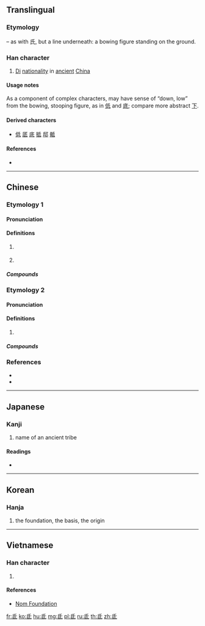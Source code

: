 ==Translingual==

===Etymology===
{{Han compound|氏|t1=(bowing figure)|一|ls=p}} – as with 氏, but a line underneath: a bowing figure standing on the ground.

===Han character===
{{Han char|rn=83|rad=氏|as=01|sn=5|four=72740|canj=HPM,HVPI|ids=⿱氏丶, ⿱氏一}}

# [[w:Di (Five Barbarians)|Di]] [[nationality]] in [[ancient]] [[China]]

====Usage notes====
As a component of complex characters, may have sense of “down, low” from the bowing, stooping figure, as in [[低]] and [[底]]; compare more abstract [[下]].

====Derived characters====
* [[低]] [[厎]] [[底]] [[抵]] [[邸]] [[骶]]

====References====
* {{Han ref|kx=0597.190|dkj=17027|dj=0988.310|hdz=32130.020|uh=6C10|ud=27664|bh=A5C2|bd=42434}}

----

==Chinese==
{{zh-forms}}

===Etymology 1===

====Pronunciation====
{{zh-pron
|m=dī
|c=dai1
|mn=te
|mc=2
|oc=1
|cat=
}}
{{attention|zh|what is mc reading 1 (mandarin reflex "zhi")?}}

====Definitions====
{{zh-hanzi}}

# {{w|Di (Five Barbarians)|Di}} {{gloss|[[ethnic group]]}}
# {{lb|zh|astronomy}} {{w|Root (Chinese constellation)|Root}} {{gloss|Chinese constellation}}

=====Compounds=====
{{zh-der|氐宿|氐族|氐羌}}

===Etymology 2===

====Pronunciation====
{{zh-pron
|m=dǐ
|c=dai2
|mn=
|mc=
|oc=2
|cat=
}}

====Definitions====
{{zh-hanzi}}

# {{rfdef|zh}}

=====Compounds=====
{{zh-der|根氐}}

===References===
* {{R:twedu|A02110}}
* {{R:yue:Hanzi}}

----

==Japanese==

===Kanji===
{{ja-kanji|grade=|rs=氏01}}

# name of an ancient tribe

====Readings====
* {{ja-readings|on=[[てい]] (tei), [[たい]] (tai), [[し]] (shi), [[ち]] (chi)|kun=[[ふもと]] (fumoto)}}

----

==Korean==

===Hanja===
{{ko-hanja|hangeul=저|eumhun=|rv=jeo|mr=chŏ|y=ce}}

# the foundation, the basis, the origin

----

==Vietnamese==

===Han character===
{{vi-readings|rs=氏01| hanviet = đê}}

# {{defn|lang=vi|sort=氏01}}

====References====
*[http://nomfoundation.org/common/nom_details.php?codepoint=6c10 Nom Foundation]

[[fr:氐]]
[[ko:氐]]
[[hu:氐]]
[[mg:氐]]
[[pl:氐]]
[[ru:氐]]
[[th:氐]]
[[zh:氐]]